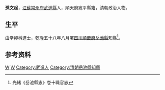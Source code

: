 {{Otheruses|other=名为孙文起的其他人物|孙凤翔}}
{{明清人物信息框
| 姓名 =孫文起
| 最高職務 = [[四川|四川]][[岳池縣|岳池縣]][[知縣|知縣]]
| 國家 = 大清
| 籍貫 = [[江蘇|江蘇]][[常州府|常州府]][[武進縣|武進縣]]
| 字號 =
| 出生日期 = ？年？月？日
| 逝世日期 = ？年？月？日
| 墓葬 = 
| 配偶 =  
| 親屬 = 曾祖、祖、父，母
| 出身 =辛卯科進士 
| 著作 =  
*
}}
'''孫文起'''{{BD|？||？||}}，[[江蘇|江蘇]][[常州府|常州府]][[武進縣|武進縣]]人，順天府宛平縣籍，清朝政治人物。

== 生平 ==
由辛卯科進士，乾隆五十八年八月署[[四川|四川]][[順慶府|順慶府]][[岳池縣|岳池縣]]知縣<ref>光緒《岳池縣志》卷十職官志</ref>。

== 参考资料 ==
{{reflist}}

{{乾隆三十六年辛卯恩科殿試金榜}}
{{毗陵孫氏}}

{{Authority control}}

{{DEFAULTSORT:}}
[[Category:孫姓|W]]
[[Category:毗陵孫氏|W]]
[[Category:武進人|Category:武進人]]
[[Category:清朝岳池縣知縣|Category:清朝岳池縣知縣]]


{{清朝人物小作品}}